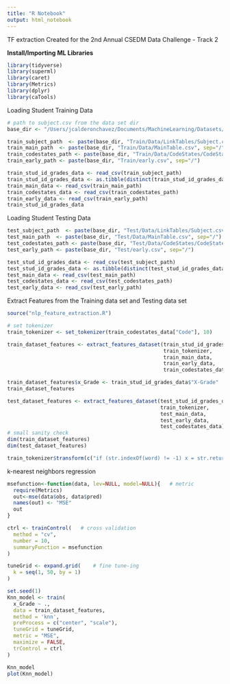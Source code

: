 ```yaml
---
title: "R Notebook"
output: html_notebook
---
```

<p> TF extraction Created for the 2nd Annual CSEDM Data Challenge - Track 2</p>
<p> <b> Install/Importing ML Libraries </b> </p>
```r
library(tidyverse)
library(superml)
library(caret)
library(Metrics)
library(dplyr)
library(caTools)
```
<p> Loading Student Training Data </P>
```r
# path to subject.csv from the data set dir
base_dir <- "/Users/jcalderonchavez/Documents/MachineLearning/Datasets/student_grad_pred/S19_Release_6_28_21.zip"

train_subject_path  <- paste(base_dir, "Train/Data/LinkTables/Subject.csv", sep="/")
train_main_path  <- paste(base_dir, "Train/Data/MainTable.csv", sep="/")
train_codestates_path <- paste(base_dir, "Train/Data/CodeStates/CodeStates.csv", sep="/")
train_early_path <- paste(base_dir, "Train/early.csv", sep="/")

train_stud_id_grades_data <- read_csv(train_subject_path)
train_stud_id_grades_data <- as.tibble(distinct(train_stud_id_grades_data, SubjectID, .keep_all = TRUE))
train_main_data <- read_csv(train_main_path)
train_codestates_data <- read_csv(train_codestates_path)
train_early_data <- read_csv(train_early_path)
train_stud_id_grades_data
```
<p> Loading Student Testing Data </P>
```r
test_subject_path  <- paste(base_dir, "Test/Data/LinkTables/Subject.csv", sep="/")
test_main_path  <- paste(base_dir, "Test/Data/MainTable.csv", sep="/")
test_codestates_path <- paste(base_dir, "Test/Data/CodeStates/CodeStates.csv", sep="/")
test_early_path <- paste(base_dir, "Test/early.csv", sep="/")

test_stud_id_grades_data <- read_csv(test_subject_path)
test_stud_id_grades_data <- as.tibble(distinct(test_stud_id_grades_data, SubjectID, .keep_all = TRUE))
test_main_data <- read_csv(test_main_path)
test_codestates_data <- read_csv(test_codestates_path)
test_early_data <- read_csv(test_early_path)
```
<p> Extract Features from the Training data set and Testing data set </p>
```r
source("nlp_feature_extraction.R")

# set tokenizer
train_tokenizer <- set_tokenizer(train_codestates_data["Code"], 10) 

train_dataset_features <- extract_features_dataset(train_stud_id_grades_data,
                                                   train_tokenizer,
                                                   train_main_data,
                                                   train_early_data,
                                                   train_codestates_data)

train_dataset_features$x_Grade <- train_stud_id_grades_data$"X-Grade"
train_dataset_features

test_dataset_features <- extract_features_dataset(test_stud_id_grades_data,
                                                  train_tokenizer,
                                                  test_main_data,
                                                  test_early_data,
                                                  test_codestates_data)
# small sanity check
dim(train_dataset_features)
dim(test_dataset_features)
```
```r
train_tokenizer$transform(c("if (str.indexOf(word) != -1) x = str.return y;"))
```

<p> k-nearest neighbors regression </p>
```r
msefunction<-function(data, lev=NULL, model=NULL){   # metric 
  require(Metrics)
  out<-mse(data$obs, data$pred)
  names(out) <- "MSE"
  out
}

ctrl <- trainControl(   # cross validation
  method = "cv",
  number = 10,
  summaryFunction = msefunction
)

tuneGrid <- expand.grid(    # fine tune-ing
  k = seq(1, 50, by = 1)
)

set.seed(1)
Knn_model <- train(
  x_Grade ~ .,
  data = train_dataset_features,
  method = 'knn',
  preProcess = c("center", "scale"),
  tuneGrid = tuneGrid,
  metric = "MSE",
  maximize = FALSE,
  trControl = ctrl
)

Knn_model
plot(Knn_model)
```

